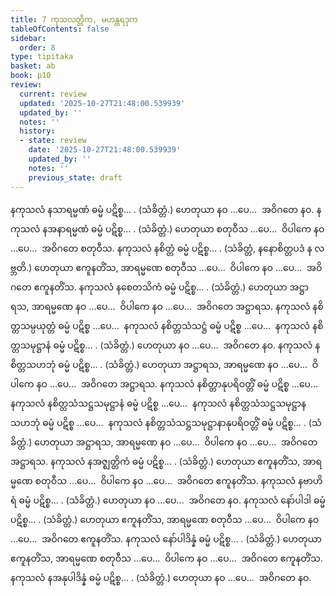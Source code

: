```yaml
---
title: 7 ကုသလတ္တိက, မဟန္တရဒုက
tableOfContents: false
sidebar:
  order: 8
type: tipitaka
basket: ab
book: p10
review:
  current: review
  updated: '2025-10-27T21:48:00.539939'
  updated_by: ''
  notes: ''
  history:
  - state: review
    date: '2025-10-27T21:48:00.539939'
    updated_by: ''
    notes: ''
    previous_state: draft
---
```



<ReviewStatus review={frontmatter.review} showDetails={true} />

<HypothesisAnnotation frontmatter={frontmatter} />

<DynamicBreadcrumb />

<Division number="31" book="p10" e="ch" v="40" p="128">

<Paragraph number="71" book="p10">
နကုသလံ နသာရမ္မဏံ ဓမ္မံ ပဋိစ္စ… . (သံခိတ္တံ.) ဟေတုယာ နဝ …ပေ…  အဝိဂတေ နဝ.
</Paragraph>

<Paragraph number="72" book="p10">
နကုသလံ နအနာရမ္မဏံ ဓမ္မံ ပဋိစ္စ… . (သံခိတ္တံ.) ဟေတုယာ စတုဝီသ …ပေ…  ဝိပါကေ နဝ …ပေ…  အဝိဂတေ စတုဝီသ.
</Paragraph>

</Division>
<Division number="32" book="p10" e="ch" v="40" p="128">

<Paragraph number="73" book="p10">
နကုသလံ နစိတ္တံ ဓမ္မံ ပဋိစ္စ… . (သံခိတ္တံ, နနောစိတ္တပဒံ န လဗ္ဘတိ.) ဟေတုယာ ဧကူနတိံသ, အာရမ္မဏေ စတုဝီသ …ပေ…  ဝိပါကေ နဝ …ပေ…  အဝိဂတေ ဧကူနတိံသ.
</Paragraph>

</Division>
<Division number="33" book="p10" e="ch" v="40" p="128">

<Paragraph number="74" book="p10">
နကုသလံ နစေတသိကံ ဓမ္မံ ပဋိစ္စ… . (သံခိတ္တံ.)
</Paragraph>

<Paragraph number="75" book="p10">
ဟေတုယာ အဋ္ဌာရသ, အာရမ္မဏေ နဝ …ပေ…  ဝိပါကေ နဝ …ပေ…  အဝိဂတေ အဋ္ဌာရသ.
</Paragraph>

</Division>
<Division number="34" book="p10" e="ch" v="40" p="128">

<Paragraph number="76" book="p10">
နကုသလံ နစိတ္တသမ္ပယုတ္တံ ဓမ္မံ ပဋိစ္စ …ပေ…  နကုသလံ နစိတ္တသံသဋ္ဌံ ဓမ္မံ ပဋိစ္စ …ပေ…  နကုသလံ နစိတ္တသမုဋ္ဌာနံ ဓမ္မံ ပဋိစ္စ… . (သံခိတ္တံ.)
</Paragraph>

<Paragraph number="77" book="p10">
ဟေတုယာ နဝ …ပေ…  အဝိဂတေ နဝ.
</Paragraph>

</Division>
<Division number="35" book="p10" e="ch" v="40" p="129">

<Paragraph number="78" book="p10">
နကုသလံ နစိတ္တသဟဘုံ ဓမ္မံ ပဋိစ္စ… . (သံခိတ္တံ.)
</Paragraph>

<Paragraph number="79" book="p10">
ဟေတုယာ အဋ္ဌာရသ, အာရမ္မဏေ နဝ …ပေ…  ဝိပါကေ နဝ …ပေ…  အဝိဂတေ အဋ္ဌာရသ.
</Paragraph>

</Division>
<Division number="36" book="p10" e="ch" v="40" p="129">

<Paragraph number="80" book="p10">
နကုသလံ နစိတ္တာနုပရိဝတ္တိံ ဓမ္မံ ပဋိစ္စ …ပေ…  နကုသလံ နစိတ္တသံသဋ္ဌသမုဋ္ဌာနံ ဓမ္မံ ပဋိစ္စ …ပေ…  နကုသလံ နစိတ္တသံသဋ္ဌသမုဋ္ဌာနသဟဘုံ ဓမ္မံ ပဋိစ္စ …ပေ…  နကုသလံ နစိတ္တသံသဋ္ဌသမုဋ္ဌာနာနုပရိဝတ္တိံ ဓမ္မံ ပဋိစ္စ… . (သံခိတ္တံ.)
</Paragraph>

<Paragraph number="81" book="p10">
ဟေတုယာ အဋ္ဌာရသ, အာရမ္မဏေ နဝ …ပေ…  ဝိပါကေ နဝ …ပေ…  အဝိဂတေ အဋ္ဌာရသ.
</Paragraph>

</Division>
<Division number="37" book="p10" e="ch" v="40" p="129">

<Paragraph number="82" book="p10">
နကုသလံ နအဇ္ဈတ္တိကံ ဓမ္မံ ပဋိစ္စ… . (သံခိတ္တံ.) ဟေတုယာ ဧကူနတိံသ, အာရမ္မဏေ စတုဝီသ …ပေ…  ဝိပါကေ နဝ …ပေ…  အဝိဂတေ ဧကူနတိံသ.
</Paragraph>

<Paragraph number="83" book="p10">
နကုသလံ နဗာဟိရံ ဓမ္မံ ပဋိစ္စ… . (သံခိတ္တံ.) ဟေတုယာ နဝ …ပေ…  အဝိဂတေ နဝ.
</Paragraph>

</Division>
<Division number="38" book="p10" e="ch" v="40" p="129">

<Paragraph number="84" book="p10">
နကုသလံ နော်ပါဒါ ဓမ္မံ ပဋိစ္စ… . (သံခိတ္တံ.)
</Paragraph>

<Paragraph number="85" book="p10">
ဟေတုယာ ဧကူနတိံသ, အာရမ္မဏေ စတုဝီသ …ပေ…  ဝိပါကေ နဝ …ပေ…  အဝိဂတေ ဧကူနတိံသ.
</Paragraph>

</Division>
<Division number="39" book="p10" e="ch" v="40" p="129">

<Paragraph number="86" book="p10">
နကုသလံ နော်ပါဒိန္နံ ဓမ္မံ ပဋိစ္စ… . (သံခိတ္တံ.) ဟေတုယာ ဧကူနတိံသ, အာရမ္မဏေ စတုဝီသ …ပေ…  ဝိပါကေ နဝ …ပေ…  အဝိဂတေ ဧကူနတိံသ.
</Paragraph>

<Paragraph number="87" book="p10">
နကုသလံ နအနုပါဒိန္နံ ဓမ္မံ ပဋိစ္စ… . (သံခိတ္တံ.) ဟေတုယာ နဝ …ပေ…  အဝိဂတေ နဝ.
</Paragraph>
</Division>